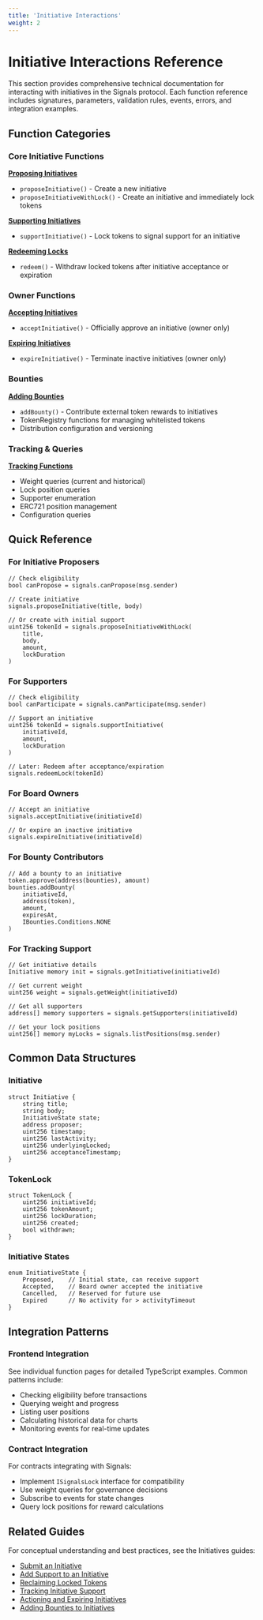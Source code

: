 ```yaml
---
title: 'Initiative Interactions'
weight: 2
---
```


# Initiative Interactions Reference

This section provides comprehensive technical documentation for interacting with initiatives in the Signals protocol. Each function reference includes signatures, parameters, validation rules, events, errors, and integration examples.

## Function Categories

### Core Initiative Functions

**[Proposing Initiatives](/reference/initiative-functions/propose-initiative)**
- `proposeInitiative()` - Create a new initiative
- `proposeInitiativeWithLock()` - Create an initiative and immediately lock tokens

**[Supporting Initiatives](/reference/initiative-functions/support-initiative)**
- `supportInitiative()` - Lock tokens to signal support for an initiative

**[Redeeming Locks](/reference/initiative-functions/redeem)**
- `redeem()` - Withdraw locked tokens after initiative acceptance or expiration

### Owner Functions

**[Accepting Initiatives](/reference/initiative-functions/accept-initiative)**
- `acceptInitiative()` - Officially approve an initiative (owner only)

**[Expiring Initiatives](/reference/initiative-functions/expire-initiative)**
- `expireInitiative()` - Terminate inactive initiatives (owner only)

### Bounties

**[Adding Bounties](/reference/initiative-functions/add-bounty)**
- `addBounty()` - Contribute external token rewards to initiatives
- TokenRegistry functions for managing whitelisted tokens
- Distribution configuration and versioning

### Tracking & Queries

**[Tracking Functions](/reference/initiative-functions/tracking-functions)**
- Weight queries (current and historical)
- Lock position queries
- Supporter enumeration
- ERC721 position management
- Configuration queries

## Quick Reference

### For Initiative Proposers

```solidity
// Check eligibility
bool canPropose = signals.canPropose(msg.sender)

// Create initiative
signals.proposeInitiative(title, body)

// Or create with initial support
uint256 tokenId = signals.proposeInitiativeWithLock(
    title,
    body,
    amount,
    lockDuration
)
```

### For Supporters

```solidity
// Check eligibility
bool canParticipate = signals.canParticipate(msg.sender)

// Support an initiative
uint256 tokenId = signals.supportInitiative(
    initiativeId,
    amount,
    lockDuration
)

// Later: Redeem after acceptance/expiration
signals.redeemLock(tokenId)
```

### For Board Owners

```solidity
// Accept an initiative
signals.acceptInitiative(initiativeId)

// Or expire an inactive initiative
signals.expireInitiative(initiativeId)
```

### For Bounty Contributors

```solidity
// Add a bounty to an initiative
token.approve(address(bounties), amount)
bounties.addBounty(
    initiativeId,
    address(token),
    amount,
    expiresAt,
    IBounties.Conditions.NONE
)
```

### For Tracking Support

```solidity
// Get initiative details
Initiative memory init = signals.getInitiative(initiativeId)

// Get current weight
uint256 weight = signals.getWeight(initiativeId)

// Get all supporters
address[] memory supporters = signals.getSupporters(initiativeId)

// Get your lock positions
uint256[] memory myLocks = signals.listPositions(msg.sender)
```

## Common Data Structures

### Initiative

```solidity
struct Initiative {
    string title;
    string body;
    InitiativeState state;
    address proposer;
    uint256 timestamp;
    uint256 lastActivity;
    uint256 underlyingLocked;
    uint256 acceptanceTimestamp;
}
```

### TokenLock

```solidity
struct TokenLock {
    uint256 initiativeId;
    uint256 tokenAmount;
    uint256 lockDuration;
    uint256 created;
    bool withdrawn;
}
```

### Initiative States

```solidity
enum InitiativeState {
    Proposed,    // Initial state, can receive support
    Accepted,    // Board owner accepted the initiative
    Cancelled,   // Reserved for future use
    Expired      // No activity for > activityTimeout
}
```

## Integration Patterns

### Frontend Integration

See individual function pages for detailed TypeScript examples. Common patterns include:

- Checking eligibility before transactions
- Querying weight and progress
- Listing user positions
- Calculating historical data for charts
- Monitoring events for real-time updates

### Contract Integration

For contracts integrating with Signals:

- Implement `ISignalsLock` interface for compatibility
- Use weight queries for governance decisions
- Subscribe to events for state changes
- Query lock positions for reward calculations

## Related Guides

For conceptual understanding and best practices, see the Initiatives guides:
- [Submit an Initiative](/initiatives/submit-initiative)
- [Add Support to an Initiative](/initiatives/support-initiative)
- [Reclaiming Locked Tokens](/initiatives/reclaim-tokens)
- [Tracking Initiative Support](/initiatives/track-support)
- [Actioning and Expiring Initiatives](/initiatives/action-expire-initiative)
- [Adding Bounties to Initiatives](/initiatives/add-bounties)
